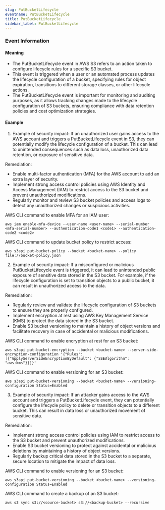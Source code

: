 ```yaml
--- 
slug: PutBucketLifecycle
eventname: PutBucketLifecycle
title: PutBucketLifecycle
sidebar_label: PutBucketLifecycle
---
```

                       
### Event Information

#### Meaning

- The PutBucketLifecycle event in AWS S3 refers to an action taken to configure lifecycle rules for a specific S3 bucket.
- This event is triggered when a user or an automated process updates the lifecycle configuration of a bucket, specifying rules for object expiration, transitions to different storage classes, or other lifecycle actions.
- The PutBucketLifecycle event is important for monitoring and auditing purposes, as it allows tracking changes made to the lifecycle configuration of S3 buckets, ensuring compliance with data retention policies and cost optimization strategies.

#### Example

1. Example of security impact: If an unauthorized user gains access to the AWS account and triggers a PutBucketLifecycle event in S3, they can potentially modify the lifecycle configuration of a bucket. This can lead to unintended consequences such as data loss, unauthorized data retention, or exposure of sensitive data.

Remediation:
- Enable multi-factor authentication (MFA) for the AWS account to add an extra layer of security.
- Implement strong access control policies using AWS Identity and Access Management (IAM) to restrict access to the S3 bucket and prevent unauthorized modifications.
- Regularly monitor and review S3 bucket policies and access logs to detect any unauthorized changes or suspicious activities.

AWS CLI command to enable MFA for an IAM user:
```
aws iam enable-mfa-device --user-name <user-name> --serial-number <mfa-serial-number> --authentication-code1 <code1> --authentication-code2 <code2>
```

AWS CLI command to update bucket policy to restrict access:
```
aws s3api put-bucket-policy --bucket <bucket-name> --policy file://bucket-policy.json
```

2. Example of security impact: If a misconfigured or malicious PutBucketLifecycle event is triggered, it can lead to unintended public exposure of sensitive data stored in the S3 bucket. For example, if the lifecycle configuration is set to transition objects to a public bucket, it can result in unauthorized access to the data.

Remediation:
- Regularly review and validate the lifecycle configuration of S3 buckets to ensure they are properly configured.
- Implement encryption at rest using AWS Key Management Service (KMS) to protect the data stored in the S3 bucket.
- Enable S3 bucket versioning to maintain a history of object versions and facilitate recovery in case of accidental or malicious modifications.

AWS CLI command to enable encryption at rest for an S3 bucket:
```
aws s3api put-bucket-encryption --bucket <bucket-name> --server-side-encryption-configuration '{"Rules": [{"ApplyServerSideEncryptionByDefault": {"SSEAlgorithm": "aws:kms"}}]}'
```

AWS CLI command to enable versioning for an S3 bucket:
```
aws s3api put-bucket-versioning --bucket <bucket-name> --versioning-configuration Status=Enabled
```

3. Example of security impact: If an attacker gains access to the AWS account and triggers a PutBucketLifecycle event, they can potentially configure the lifecycle policy to delete or transition objects to a different bucket. This can result in data loss or unauthorized movement of sensitive data.

Remediation:
- Implement strong access control policies using IAM to restrict access to the S3 bucket and prevent unauthorized modifications.
- Enable S3 bucket versioning to protect against accidental or malicious deletions by maintaining a history of object versions.
- Regularly backup critical data stored in the S3 bucket to a separate, secure location to mitigate the impact of data loss.

AWS CLI command to enable versioning for an S3 bucket:
```
aws s3api put-bucket-versioning --bucket <bucket-name> --versioning-configuration Status=Enabled
```

AWS CLI command to create a backup of an S3 bucket:
```
aws s3 sync s3://<source-bucket> s3://<backup-bucket> --recursive
```


 